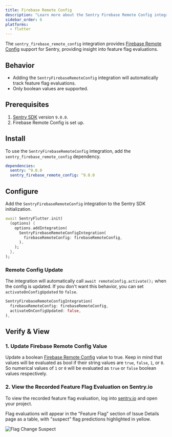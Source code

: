 ```yaml
---
title: Firebase Remote Config
description: "Learn more about the Sentry Firebase Remote Config integration for the Dart SDK."
sidebar_order: 6
platforms:
  - flutter
---
```


The `sentry_firebase_remote_config` integration provides [Firebase Remote Config](https://firebase.google.com/docs/remote-config/get-started?platform=flutter) support for Sentry, providing insight into feature flag evaluations.

## Behavior

- Adding the `SentryFirebaseRemoteConfig` integration will automatically track feature flag evaluations.
- Only boolean values are supported.

## Prerequisites

1. [Sentry SDK](/platforms/dart/#configure) version `9.0.0`.
2. Firebase Remote Config is set up.

## Install

To use the `SentryFirebaseRemoteConfig` integration, add the `sentry_firebase_remote_config` dependency.

```yml {filename:pubspec.yaml}
dependencies:
  sentry: ^9.0.0
  sentry_firebase_remote_config: ^9.0.0
```

## Configure

Add the `SentryFirebaseRemoteConfig` integration to the Sentry SDK initialization.

```dart
await SentryFlutter.init(
  (options) {
    options.addIntegration(
      SentryFirebaseRemoteConfigIntegration(
        firebaseRemoteConfig: firebaseRemoteConfig,
      ),
    );
  },
);
```

### Remote Config Update

The integration will automatically call `await remoteConfig.activate();` when the config is updated.
If you don't want this behavior, you can set `activateOnConfigUpdated` to `false`.

```dart
SentryFirebaseRemoteConfigIntegration(
  firebaseRemoteConfig: firebaseRemoteConfig,
  activateOnConfigUpdated: false,
),
```

## Verify & View

### 1. Update Firebase Remote Config Value

Update a boolean [Firebase Remote Config](https://firebase.google.com/docs/remote-config/get-started?platform=flutter) value to true. Keep in mind that values will be evaluated as bool if their string values are `true`, `false`, `1`, or `0`. So numerical values of `1` or `0` will be evaluated as `true` or `false` boolean values respectively.

### 2. View the Recorded Feature Flag Evaluation on Sentry.io

To view the recorded feature flag evaluation, log into [sentry.io](https://sentry.io) and open your project.

Flag evaluations will appear in the "Feature Flag" section of Issue Details page as a table, with "suspect" flag predictions highlighted in yellow.

![Flag Change Suspect](./img/SuspectFlag.png)